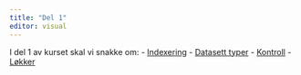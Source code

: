 ```yaml
---
title: "Del 1"
editor: visual
---
```


I del 1 av kurset skal vi snakke om:
- [Indexering](indeksering.qmd)
- [Datasett typer](datatype.qmd)
- [Kontroll](kontroll.qmd)
- [Løkker](loops.qmd)
